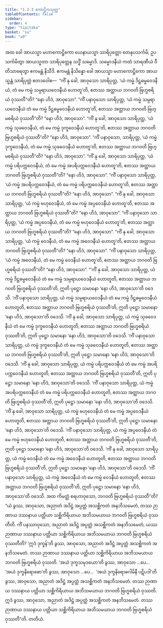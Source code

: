 ```yaml
---
title: "1.2.3 ကောဋ္ဌိကသုတ္တ"
tableOfContents: false
sidebar:
  order: 4
type: "tipitaka"
basket: "su"
book: "a9"
---
```



<DynamicBreadcrumb />

<Division number="13" book="a9">

<Paragraph number="114" book="a9">
အထ ခေါ အာယသ္မာ မဟာကောဋ္ဌိကော ယေနာယသ္မာ သာရိပုတ္တော တေနုပသင်္ကမိ; ဥပသင်္ကမိတွာ အာယသ္မတာ သာရိပုတ္တေန သဒ္ဓိံ သမ္မောဒိ. သမ္မောဒနီယံ ကထံ သာရဏီယံ ဝီတိသာရေတွာ ဧကမန္တံ နိသီဒိ. ဧကမန္တံ နိသိန္နော ခေါ အာယသ္မာ မဟာကောဋ္ဌိကော အာယသ္မန္တံ သာရိပုတ္တံ ဧတဒဝေါစ—  “ကိံ နု ခေါ, အာဝုသော သာရိပုတ္တ, ‘ယံ ကမ္မံ ဒိဋ္ဌဓမ္မဝေဒနီယံ, တံ မေ ကမ္မံ သမ္ပရာယဝေဒနီယံ ဟောတူ’တိ, ဧတဿ အတ္ထာယ ဘဂဝတိ ဗြဟ္မစရိယံ ဝုဿတီ”တိ? “နော ဟိဒံ, အာဝုသော”.
</Paragraph>

<Paragraph number="115" book="a9">
“ကိံ ပနာဝုသော သာရိပုတ္တ, ‘ယံ ကမ္မံ သမ္ပရာယဝေဒနီယံ တံ မေ ကမ္မံ ဒိဋ္ဌဓမ္မဝေဒနီယံ ဟောတူ’တိ, ဧတဿ အတ္ထာယ ဘဂဝတိ ဗြဟ္မစရိယံ ဝုဿတီ”တိ? “နော ဟိဒံ, အာဝုသော”.
</Paragraph>

<Paragraph number="116" book="a9">
“ကိံ နု ခေါ, အာဝုသော သာရိပုတ္တ, ‘ယံ ကမ္မံ သုခဝေဒနီယံ, တံ မေ ကမ္မံ ဒုက္ခဝေဒနီယံ ဟောတူ’တိ, ဧတဿ အတ္ထာယ ဘဂဝတိ ဗြဟ္မစရိယံ ဝုဿတီ”တိ? “နော ဟိဒံ, အာဝုသော”.
</Paragraph>

<Paragraph number="117" book="a9">
“ကိံ ပနာဝုသော, သာရိပုတ္တ, ‘ယံ ကမ္မံ ဒုက္ခဝေဒနီယံ, တံ မေ ကမ္မံ သုခဝေဒနီယံ ဟောတူ’တိ, ဧတဿ အတ္ထာယ ဘဂဝတိ ဗြဟ္မစရိယံ ဝုဿတီ”တိ? “နော ဟိဒံ, အာဝုသော”.
</Paragraph>

<Paragraph number="118" book="a9">
“ကိံ နု ခေါ, အာဝုသော သာရိပုတ္တ, ‘ယံ ကမ္မံ ပရိပက္ကဝေဒနီယံ, တံ မေ ကမ္မံ အပရိပက္ကဝေဒနီယံ ဟောတူ’တိ, ဧတဿ အတ္ထာယ ဘဂဝတိ ဗြဟ္မစရိယံ ဝုဿတီ”တိ? “နော ဟိဒံ, အာဝုသော”.
</Paragraph>

<Paragraph number="119" book="a9">
“ကိံ ပနာဝုသော သာရိပုတ္တ, ‘ယံ ကမ္မံ အပရိပက္ကဝေဒနီယံ, တံ မေ ကမ္မံ ပရိပက္ကဝေဒနီယံ ဟောတူ’တိ, ဧတဿ အတ္ထာယ ဘဂဝတိ ဗြဟ္မစရိယံ ဝုဿတီ”တိ? “နော ဟိဒံ, အာဝုသော”.
</Paragraph>

<Paragraph number="120" book="a9">
“ကိံ နု ခေါ, အာဝုသော သာရိပုတ္တ, ‘ယံ ကမ္မံ ဗဟုဝေဒနီယံ, တံ မေ ကမ္မံ အပ္ပဝေဒနီယံ ဟောတူ’တိ, ဧတဿ အတ္ထာယ ဘဂဝတိ ဗြဟ္မစရိယံ ဝုဿတီ”တိ? “နော ဟိဒံ, အာဝုသော”.
</Paragraph>

<Paragraph number="121" book="a9">
“ကိံ ပနာဝုသော သာရိပုတ္တ, ‘ယံ ကမ္မံ အပ္ပဝေဒနီယံ, တံ မေ ကမ္မံ ဗဟုဝေဒနီယံ ဟောတူ’တိ, ဧတဿ အတ္ထာယ ဘဂဝတိ ဗြဟ္မစရိယံ ဝုဿတီ”တိ? “နော ဟိဒံ, အာဝုသော”.
</Paragraph>

<Paragraph number="122" book="a9">
“ကိံ နု ခေါ, အာဝုသော သာရိပုတ္တ, ‘ယံ ကမ္မံ ဝေဒနီယံ, တံ မေ ကမ္မံ အဝေဒနီယံ ဟောတူ’တိ, ဧတဿ အတ္ထာယ ဘဂဝတိ ဗြဟ္မစရိယံ ဝုဿတီ”တိ? “နော ဟိဒံ, အာဝုသော”.
</Paragraph>

<Paragraph number="123" book="a9">
“ကိံ ပနာဝုသော သာရိပုတ္တ, ‘ယံ ကမ္မံ အဝေဒနီယံ, တံ မေ ကမ္မံ ဝေဒနီယံ ဟောတူ’တိ, ဧတဿ အတ္ထာယ ဘဂဝတိ ဗြဟ္မစရိယံ ဝုဿတီ”တိ? “နော ဟိဒံ, အာဝုသော”.
</Paragraph>

<Paragraph number="124" book="a9">
“‘ကိံ နု ခေါ, အာဝုသော သာရိပုတ္တ, ယံ ကမ္မံ ဒိဋ္ဌဓမ္မဝေဒနီယံ တံ မေ ကမ္မံ သမ္ပရာယဝေဒနီယံ ဟောတူတိ, ဧတဿ အတ္ထာယ ဘဂဝတိ ဗြဟ္မစရိယံ ဝုဿတီ’တိ, ဣတိ ပုဋ္ဌော သမာနော ‘နော ဟိဒံ, အာဝုသော’တိ ဝဒေသိ.
</Paragraph>

<Paragraph number="125" book="a9">
‘ကိံ ပနာဝုသော သာရိပုတ္တ, ယံ ကမ္မံ သမ္ပရာယဝေဒနီယံ တံ မေ ကမ္မံ ဒိဋ္ဌဓမ္မဝေဒနီယံ ဟောတူတိ, ဧတဿ အတ္ထာယ ဘဂဝတိ ဗြဟ္မစရိယံ ဝုဿတီ’တိ, ဣတိ ပုဋ္ဌော သမာနော ‘နော ဟိဒံ, အာဝုသော’တိ ဝဒေသိ.
</Paragraph>

<Paragraph number="126" book="a9">
‘ကိံ နု ခေါ, အာဝုသော သာရိပုတ္တ, ယံ ကမ္မံ သုခဝေဒနီယံ တံ မေ ကမ္မံ ဒုက္ခဝေဒနီယံ ဟောတူတိ, ဧတဿ အတ္ထာယ ဘဂဝတိ ဗြဟ္မစရိယံ ဝုဿတီ’တိ, ဣတိ ပုဋ္ဌော သမာနော ‘နော ဟိဒံ, အာဝုသော’တိ ဝဒေသိ.
</Paragraph>

<Paragraph number="127" book="a9">
‘ကိံ ပနာဝုသော သာရိပုတ္တ, ယံ ကမ္မံ ဒုက္ခဝေဒနီယံ တံ မေ ကမ္မံ သုခဝေဒနီယံ ဟောတူတိ, ဧတဿ အတ္ထာယ ဘဂဝတိ ဗြဟ္မစရိယံ ဝုဿတီ’တိ, ဣတိ ပုဋ္ဌော သမာနော ‘နော ဟိဒံ, အာဝုသော’တိ ဝဒေသိ.
</Paragraph>

<Paragraph number="128" book="a9">
‘ကိံ နု ခေါ, အာဝုသော သာရိပုတ္တ, ယံ ကမ္မံ ပရိပက္ကဝေဒနီယံ တံ မေ ကမ္မံ အပရိပက္ကဝေဒနီယံ ဟောတူတိ, ဧတဿ အတ္ထာယ ဘဂဝတိ ဗြဟ္မစရိယံ ဝုဿတီ’တိ, ဣတိ ပုဋ္ဌော သမာနော ‘နော ဟိဒံ, အာဝုသော’တိ ဝဒေသိ.
</Paragraph>

<Paragraph number="129" book="a9">
‘ကိံ ပနာဝုသော သာရိပုတ္တ, ယံ ကမ္မံ အပရိပက္ကဝေဒနီယံ တံ မေ ကမ္မံ ပရိပက္ကဝေဒနီယံ ဟောတူတိ, ဧတဿ အတ္ထာယ ဘဂဝတိ ဗြဟ္မစရိယံ ဝုဿတီ’တိ, ဣတိ ပုဋ္ဌော သမာနော ‘နော ဟိဒံ, အာဝုသော’တိ ဝဒေသိ.
</Paragraph>

<Paragraph number="130" book="a9">
‘ကိံ နု ခေါ, အာဝုသော သာရိပုတ္တ, ယံ ကမ္မံ ဗဟုဝေဒနီယံ တံ မေ ကမ္မံ အပ္ပဝေဒနီယံ ဟောတူတိ, ဧတဿ အတ္ထာယ ဘဂဝတိ ဗြဟ္မစရိယံ ဝုဿတီ’တိ, ဣတိ ပုဋ္ဌော သမာနော ‘နော ဟိဒံ, အာဝုသော’တိ ဝဒေသိ.
</Paragraph>

<Paragraph number="131" book="a9">
‘ကိံ ပနာဝုသော သာရိပုတ္တ, ယံ ကမ္မံ အပ္ပဝေဒနီယံ တံ မေ ကမ္မံ ဗဟုဝေဒနီယံ ဟောတူတိ, ဧတဿ အတ္ထာယ ဘဂဝတိ ဗြဟ္မစရိယံ ဝုဿတီ’တိ, ဣတိ ပုဋ္ဌော သမာနော ‘နော ဟိဒံ, အာဝုသော’တိ ဝဒေသိ.
</Paragraph>

<Paragraph number="132" book="a9">
‘ကိံ နု ခေါ, အာဝုသော သာရိပုတ္တ, ယံ ကမ္မံ ဝေဒနီယံ တံ မေ ကမ္မံ အဝေဒနီယံ ဟောတူတိ, ဧတဿ အတ္ထာယ ဘဂဝတိ ဗြဟ္မစရိယံ ဝုဿတီ’တိ, ဣတိ ပုဋ္ဌော သမာနော ‘နော ဟိဒံ, အာဝုသော’တိ ဝဒေသိ.
</Paragraph>

<Paragraph number="133" book="a9">
‘ကိံ ပနာဝုသော သာရိပုတ္တ, ယံ ကမ္မံ အဝေဒနီယံ တံ မေ ကမ္မံ ဝေဒနီယံ ဟောတူတိ, ဧတဿ အတ္ထာယ ဘဂဝတိ ဗြဟ္မစရိယံ ဝုဿတီ’တိ, ဣတိ ပုဋ္ဌော သမာနော ‘နော ဟိဒံ, အာဝုသော’တိ ဝဒေသိ. အထ ကိမတ္ထံ စရဟာဝုသော, ဘဂဝတိ ဗြဟ္မစရိယံ ဝုဿတီ”တိ?
</Paragraph>

<Paragraph number="134" book="a9">
“ယံ ခွဿ, အာဝုသော, အညာတံ အဒိဋ္ဌံ အပ္ပတ္တံ အသစ္ဆိကတံ အနဘိသမေတံ, တဿ ဉာဏာယ ဒဿနာယ ပတ္တိယာ သစ္ဆိကိရိယာယ အဘိသမယာယ ဘဂဝတိ ဗြဟ္မစရိယံ ဝုဿတီတိ. ကိံ ပနဿာဝုသော, အညာတံ အဒိဋ္ဌံ အပ္ပတ္တံ အသစ္ဆိကတံ အနဘိသမေတံ, ယဿ ဉာဏာယ ဒဿနာယ ပတ္တိယာ သစ္ဆိကိရိယာယ အဘိသမယာယ ဘဂဝတိ ဗြဟ္မစရိယံ ဝုဿတီတိ? ‘ဣဒံ ဒုက္ခန်’တိ ခွဿ, အာဝုသော, အညာတံ အဒိဋ္ဌံ အပ္ပတ္တံ အသစ္ဆိကတံ အနဘိသမေတံ. တဿ ဉာဏာယ ဒဿနာယ ပတ္တိယာ သစ္ဆိကိရိယာယ အဘိသမယာယ ဘဂဝတိ ဗြဟ္မစရိယံ ဝုဿတိ. ‘အယံ ဒုက္ခသမုဒယော’တိ ခွဿ, အာဝုသော …ပေ…  ‘အယံ ဒုက္ခနိရောဓော’တိ ခွဿ, အာဝုသော …ပေ…  ‘အယံ ဒုက္ခနိရောဓဂါမိနီ ပဋိပဒါ’တိ ခွဿ, အာဝုသော, အညာတံ အဒိဋ္ဌံ အပ္ပတ္တံ အသစ္ဆိကတံ အနဘိသမေတံ. တဿ ဉာဏာယ ဒဿနာယ ပတ္တိယာ သစ္ဆိကိရိယာယ အဘိသမယာယ ဘဂဝတိ ဗြဟ္မစရိယံ ဝုဿတိ. ဣဒံ ခွဿ, အာဝုသော, အညာတံ အဒိဋ္ဌံ အပ္ပတ္တံ အသစ္ဆိကတံ အနဘိသမေတံ. တဿ ဉာဏာယ ဒဿနာယ ပတ္တိယာ သစ္ဆိကိရိယာယ အဘိသမယာယ ဘဂဝတိ ဗြဟ္မစရိယံ ဝုဿတီ”တိ.

</Paragraph>
</Division>

<Paragraph number="135" type="center" book="a9">
တတိယံ.
</Paragraph>
